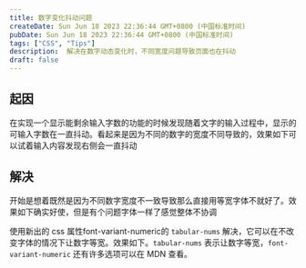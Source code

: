 ```yaml
---
title: 数字变化抖动问题
createDate: Sun Jun 18 2023 22:36:44 GMT+0800 (中国标准时间)
pubDate: Sun Jun 18 2023 22:36:44 GMT+0800 (中国标准时间)
tags: ["CSS", "Tips"]
description:  解决在数字动态变化时，不同宽度问题导致页面也在抖动
draft: false
---
```


## 起因

在实现一个显示能剩余输入字数的功能的时候发现随着文字的输入过程中，显示的可输入字数在一直抖动。看起来是因为不同的数字的宽度不同导致的，效果如下可以试着输入内容发现右侧会一直抖动

<DemoTextarea />

## 解决
开始是想着既然是因为不同数字宽度不一致导致那么直接用等宽字体不就好了。效果如下确实好使，但是有个问题字体一样了感觉整体不协调

<DemoTextarea useMonosapce/>

使用新出的 css 属性<fancy-link href="https://developer.mozilla.org/zh-CN/docs/Web/CSS/font-variant-numeric">font-variant-numeric</fancy-link>的 `tabular-nums` 解决，它可以在不改变字体的情况下让数字等宽。效果如下。`tabular-nums` 表示让数字等宽，`font-variant-numeric` 还有许多选项可以在 MDN 查看。

<DemoTextarea useFontVariantNumeric/>
